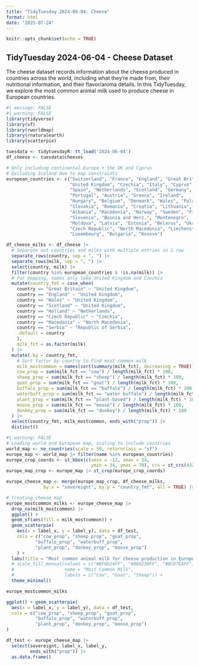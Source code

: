 ```yaml
---
title: "TidyTuesday 2024-06-04: Cheese"
format: html
date: "2025-07-24"
---
```


```r
knitr::opts_chunk$set(echo = TRUE)
```

## TidyTuesday 2024-06-04 - Cheese Dataset

The cheese dataset records information about the cheese produced in countries across the world, including what they're made from, their nutritional information, and their flavor/aroma details. In this TidyTuesday, we explore the most common animal milk used to produce cheese in European countries.

```r
#| message: FALSE
#| warning: FALSE
library(tidyverse)
library(sf)
library(rworldmap)
library(rnaturalearth)
library(scatterpie)

tuesdata <- tidytuesdayR::tt_load('2024-06-04')
df_cheese <- tuesdata$cheeses
```


```r
# Only including continental Europe + the UK and Cyprus
# Excluding Iceland due to map constraints
european_countries <- c("Switzerland", "France", "England", "Great Britain",
                        "United Kingdom", "Czechia", "Italy", "Cyprus",
                        "Spain", "Netherlands", "Scotland", "Germany",
                        "Portugal", "Austria", "Greece", "Ireland",
                        "Hungary", "Belgium", "Denmark", "Wales", "Poland",
                        "Slovakia", "Romania", "Croatia", "Lithuania", "Serbia",
                        "Albania", "Macedonia", "Norway", "Sweden", "Finland",
                        "Slovenia", "Bosnia and Herz.", "Montenegro",
                        "Moldova", "Latvia", "Estonia", "Belarus", "Ukraine",
                        "Czech Republic", "North Macedonia", "Liechenstein",
                        "Luxembourg", "Bulgaria", "Kosovo")

df_cheese_milks <- df_cheese |> 
  # Separate out countries and milks with multiple entries in 1 row
  separate_rows(country, sep = ", ") |>
  separate_rows(milk, sep = ", ") |>
  select(country, milk) |>
  filter(country %in% european_countries & !is.na(milk)) |>
  # For mapping, names only take United Kingdom and Czechia
  mutate(country_fmt = case_when(
    country == "Great Britain" ~ "United Kingdom",
    country == "England" ~ "United Kingdom",
    country == "Wales" ~ "United Kingdom",
    country == "Scotland" ~ "United Kingdom",
    country == "Holland" ~ "Netherlands",
    country == "Czech Republic" ~ "Czechia",
    country == "Macedonia" ~ "North Macedonia",
    country == "Serbia" ~ "Republic of Serbia",
    .default = country
    ),
    milk_fct = as.factor(milk)
  ) |>
  mutate(.by = country_fmt,
    # Sort factor by country to find most common milk
    milk_mostcommon = names(sort(summary(milk_fct), decreasing = TRUE))[1],
    cow_prop = sum(milk_fct == "cow") / length(milk_fct) * 100,
    sheep_prop = sum(milk_fct == "sheep") / length(milk_fct) * 100,
    goat_prop = sum(milk_fct == "goat") / length(milk_fct) * 100,
    buffalo_prop = sum(milk_fct == "buffalo") / length(milk_fct) * 100,
    waterbuff_prop = sum(milk_fct == "water buffalo") / length(milk_fct) * 100,
    plant_prop = sum(milk_fct == "plant-based") / length(milk_fct) * 100,
    moose_prop = sum(milk_fct == "moose") / length(milk_fct) * 100,
    donkey_prop = sum(milk_fct == "donkey") / length(milk_fct) * 100
  ) |>
  select(country_fmt, milk_mostcommon, ends_with("prop")) |>
  distinct()
```


```r
#| warning: FALSE
# Loading world and European map, scaling to include countries
world_map <- ne_countries(scale = 50, returnclass = "sf")
europe_map <- world_map |> filter(name %in% european_countries)
europe_crop_coords <- st_bbox(c(xmin = -12, xmax = 34, 
                                ymin = 34, ymax = 70), crs = st_crs(4326))
europe_map_crop <- europe_map |> st_crop(europe_crop_coords)

europe_cheese_map <- merge(europe_map_crop, df_cheese_milks, 
              by.x = "sovereignt", by.y = "country_fmt", all = TRUE) |> drop_na(milk_mostcommon)

# Creating cheese map
europe_mostcommon_milks <- europe_cheese_map |> 
  drop_na(milk_mostcommon) |>
  ggplot() +
  geom_sf(aes(fill = milk_mostcommon)) +
  geom_scatterpie(
    aes(x = label_x, y = label_y), data = df_test,
    cols = c("cow_prop", "sheep_prop", "goat_prop",
           "buffalo_prop", "waterbuff_prop",
           "plant_prop", "donkey_prop", "moose_prop")
    ) +
  labs(title = "Most common animal milk for cheese production in Europe") +
  # scale_fill_manual(values = c("#BF6D24FF", "#888238FF", "#BCD7EAFF"),
  #                   name = "Most Common Milk",
  #                   labels = c("Cow", "Goat", "Sheep")) +
  theme_minimal()

europe_mostcommon_milks

ggplot() + geom_scatterpie(
  aes(x = label_x, y = label_y), data = df_test,
  cols = c("cow_prop", "sheep_prop", "goat_prop",
           "buffalo_prop", "waterbuff_prop",
           "plant_prop", "donkey_prop", "moose_prop")
)

df_test <- europe_cheese_map |>
  select(sovereignt, label_x, label_y,
         ends_with("prop")) |>
  as.data.frame()
```
